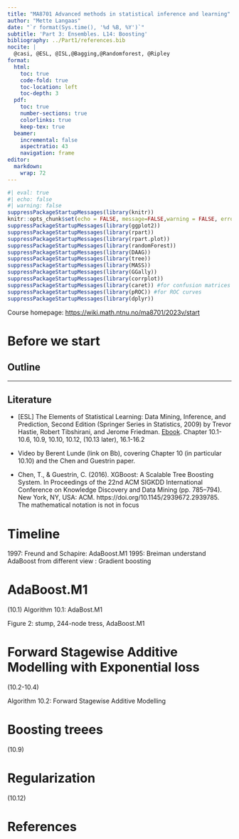 ```yaml
---
title: "MA8701 Advanced methods in statistical inference and learning"
author: "Mette Langaas"
date: "`r format(Sys.time(), '%d %B, %Y')`"
subtitle: 'Part 3: Ensembles. L14: Boosting'
bibliography: ../Part1/references.bib
nocite: |
  @casi, @ESL, @ISL,@Bagging,@Randomforest, @Ripley
format: 
  html: 
    toc: true
    code-fold: true
    toc-location: left
    toc-depth: 3
  pdf:
    toc: true
    number-sections: true
    colorlinks: true
    keep-tex: true
  beamer:
    incremental: false
    aspectratio: 43
    navigation: frame
editor: 
  markdown: 
    wrap: 72
---
```


```r
#| eval: true
#| echo: false
#| warning: false
suppressPackageStartupMessages(library(knitr))
knitr::opts_chunk$set(echo = FALSE, message=FALSE,warning = FALSE, error = FALSE)
suppressPackageStartupMessages(library(ggplot2))
suppressPackageStartupMessages(library(rpart))
suppressPackageStartupMessages(library(rpart.plot))
suppressPackageStartupMessages(library(randomForest))
suppressPackageStartupMessages(library(DAAG))
suppressPackageStartupMessages(library(tree))
suppressPackageStartupMessages(library(MASS))
suppressPackageStartupMessages(library(GGally))
suppressPackageStartupMessages(library(corrplot))
suppressPackageStartupMessages(library(caret)) #for confusion matrices
suppressPackageStartupMessages(library(pROC)) #for ROC curves
suppressPackageStartupMessages(library(dplyr))
```

Course homepage: <https://wiki.math.ntnu.no/ma8701/2023v/start>

# Before we start

## Outline


---

## Literature

* [ESL] The Elements of Statistical Learning: Data Mining, Inference, and Prediction, Second Edition (Springer Series in Statistics, 2009) by Trevor Hastie, Robert Tibshirani, and Jerome Friedman. [Ebook](https://hastie.su.domains/ElemStatLearn/download.html). Chapter 10.1-10.6, 10.9, 10.10, 10.12, (10.13 later), 16.1-16.2

* Video by Berent Lunde (link on Bb), covering Chapter 10 (in particular 10.10) and the Chen and Guestrin paper.

* Chen, T., & Guestrin, C. (2016). XGBoost: A Scalable Tree Boosting System. In Proceedings of the 22nd ACM SIGKDD International Conference on Knowledge Discovery and Data Mining (pp. 785–794). New York, NY, USA: ACM. https://doi.org/10.1145/2939672.2939785. The mathematical notation is not in focus

# Timeline

1997: Freund and Schapire: AdaBoost.M1
1995: Breiman understand AdaBoost from different view
: Gradient boosting

# AdaBoost.M1
(10.1)
Algorithm 10.1: AdaBost.M1

Figure 2: stump, 244-node tress, AdaBoost.M1

# Forward Stagewise Additive Modelling with Exponential loss
(10.2-10.4)

Algorithm 10.2: Forward Stagewise Additive Modelling

# Boosting treees
(10.9)

# Regularization
(10.12)


# References

::: {#refs}
:::

